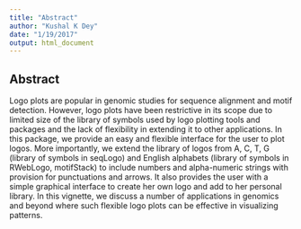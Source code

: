 ```yaml
---
title: "Abstract"
author: "Kushal K Dey"
date: "1/19/2017"
output: html_document
---
```


## Abstract

Logo plots are popular in genomic studies for sequence alignment and motif detection. However, logo plots have been restrictive in its scope due to limited size of the library of symbols used by logo plotting tools and packages  and the lack of flexibility in extending it to other applications. In this package, we provide an easy and flexible interface for the user to plot logos. More importantly, we extend the library of logos from A, C, T, G (library of symbols in seqLogo) and English alphabets (library of symbols in RWebLogo, motifStack) to include numbers and alpha-numeric strings with provision for punctuations and arrows. It also provides the user with a simple graphical interface to create her own logo and add to her personal library.
In this vignette, we discuss a number of applications in genomics and beyond where such flexible logo plots can be effective in visualizing patterns.


